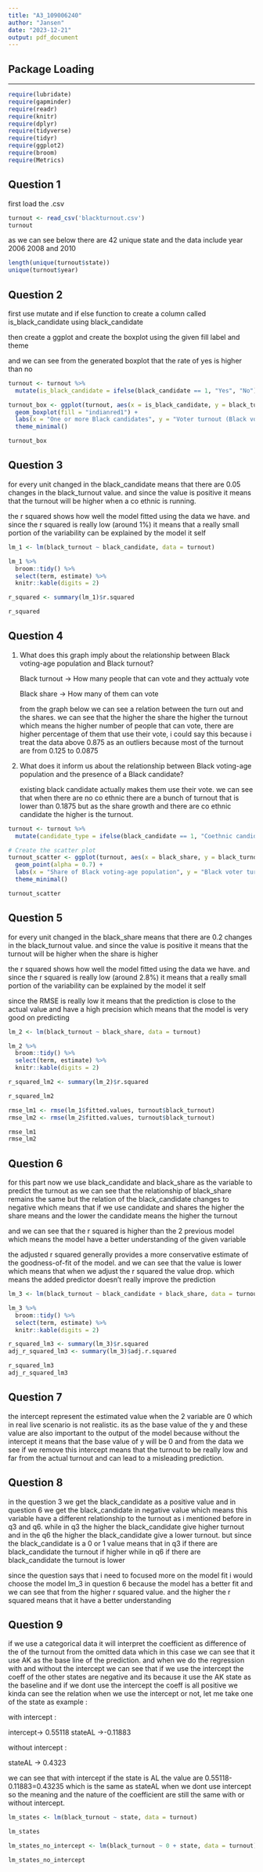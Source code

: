 ---
title: "A3_109006240"
author: "Jansen"
date: "2023-12-21"
output: pdf_document
---

## Package Loading

------------------------------------------------------------------------

```{r}
require(lubridate) 
require(gapminder) 
require(readr) 
require(knitr) 
require(dplyr)
require(tidyverse)
require(tidyr) 
require(ggplot2)
require(broom)
require(Metrics)
```

## Question 1

first load the .csv

```{r}
turnout <- read_csv('blackturnout.csv')
turnout
```

as we can see below there are 42 unique state and the data include year 2006 2008 and 2010

```{r}
length(unique(turnout$state))
unique(turnout$year)
```

## Question 2

first use mutate and if else function to create a column called is_black_candidate using black_candidate

then create a ggplot and create the boxplot using the given fill label and theme

and we can see from the generated boxplot that the rate of yes is higher than no

```{r fig.align='center', fig.width=6, fig.height=3}
turnout <- turnout %>%
  mutate(is_black_candidate = ifelse(black_candidate == 1, "Yes", "No"))

turnout_box <- ggplot(turnout, aes(x = is_black_candidate, y = black_turnout)) +
  geom_boxplot(fill = "indianred1") +
  labs(x = "One or more Black candidates", y = "Voter turnout (Black voters)") +
  theme_minimal()

turnout_box
```

## Question 3

for every unit changed in the black_candidate means that there are 0.05 changes in the black_turnout value. and since the value is positive it means that the turnout will be higher when a co ethnic is running.

the r squared shows how well the model fitted using the data we have. and since the r squared is really low (around 1%) it means that a really small portion of the variability can be explained by the model it self

```{r}
lm_1 <- lm(black_turnout ~ black_candidate, data = turnout)

lm_1 %>%
  broom::tidy() %>%
  select(term, estimate) %>%
  knitr::kable(digits = 2)

r_squared <- summary(lm_1)$r.squared

r_squared
```

## Question 4

1.  What does this graph imply about the relationship between Black voting-age population and Black turnout?

    Black turnout -\> How many people that can vote and they acttualy vote

    Black share -\> How many of them can vote

    from the graph below we can see a relation between the turn out and the shares. we can see that the higher the share the higher the turnout which means the higher number of people that can vote, there are higher percentage of them that use their vote, i could say this because i treat the data above 0.875 as an outliers because most of the turnout are from 0.125 to 0.0875

2.  What does it inform us about the relationship between Black voting-age population and the presence of a Black candidate?

    existing black candidate actually makes them use their vote. we can see that when there are no co ethnic there are a bunch of turnout that is lower than 0.1875 but as the share growth and there are co ethnic candidate the higher is the turnout.

```{r fig.align='center', fig.width=6, fig.height=4}
turnout <- turnout %>%
  mutate(candidate_type = ifelse(black_candidate == 1, "Coethnic candidate", "No Coethnic candidate"))

# Create the scatter plot
turnout_scatter <- ggplot(turnout, aes(x = black_share, y = black_turnout, color = candidate_type)) +
  geom_point(alpha = 0.7) +
  labs(x = "Share of Black voting-age population", y = "Black voter turnout", color = "Candidate Type")+
  theme_minimal()

turnout_scatter
```

## Question 5

for every unit changed in the black_share means that there are 0.2 changes in the black_turnout value. and since the value is positive it means that the turnout will be higher when the share is higher

the r squared shows how well the model fitted using the data we have. and since the r squared is really low (around 2.8%) it means that a really small portion of the variability can be explained by the model it self

since the RMSE is really low it means that the prediction is close to the actual value and have a high precision which means that the model is very good on predicting

```{r}
lm_2 <- lm(black_turnout ~ black_share, data = turnout)

lm_2 %>%
  broom::tidy() %>%
  select(term, estimate) %>%
  knitr::kable(digits = 2)

r_squared_lm2 <- summary(lm_2)$r.squared

r_squared_lm2


```

```{r}
rmse_lm1 <- rmse(lm_1$fitted.values, turnout$black_turnout)
rmse_lm2 <- rmse(lm_2$fitted.values, turnout$black_turnout)

rmse_lm1
rmse_lm2
```

## Question 6

for this part now we use black_candidate and black_share as the variable to predict the turnout as we can see that the relationship of black_share remains the same but the relation of the black_candidate changes to negative which means that if we use candidate and shares the higher the share means and the lower the candidate means the higher the turnout

and we can see that the r squared is higher than the 2 previous model which means the model have a better understanding of the given variable

the adjusted r squared generally provides a more conservative estimate of the goodness-of-fit of the model. and we can see that the value is lower which means that when we adjust the r squared the value drop. which means the added predictor doesn't really improve the prediction

```{r}
lm_3 <- lm(black_turnout ~ black_candidate + black_share, data = turnout)

lm_3 %>%
  broom::tidy() %>%
  select(term, estimate) %>%
  knitr::kable(digits = 2)

r_squared_lm3 <- summary(lm_3)$r.squared
adj_r_squared_lm3 <- summary(lm_3)$adj.r.squared

r_squared_lm3
adj_r_squared_lm3
```

## Question 7

the intercept represent the estimated value when the 2 variable are 0 which in real live scenario is not realistic. its as the base value of the y and these value are also important to the output of the model because without the intercept it means that the base value of y will be 0 and from the data we see if we remove this intercept means that the turnout to be really low and far from the actual turnout and can lead to a misleading prediction.

## Question 8

in the question 3 we get the black_candidate as a positive value and in question 6 we get the black_candidate in negative value which means this variable have a different relationship to the turnout as i mentioned before in q3 and q6. while in q3 the higher the black_candidate give higher turnout and in the q6 the higher the black_candidate give a lower turnout. but since the black_candidate is a 0 or 1 value means that in q3 if there are black_candidate the turnout if higher while in q6 if there are black_candidate the turnout is lower

since the question says that i need to focused more on the model fit i would choose the model lm_3 in question 6 because the model has a better fit and we can see that from the higher r squared value. and the higher the r squared means that it have a better understanding

## Question 9

if we use a categorical data it will interpret the coefficient as difference of the of the turnout from the omitted data which in this case we can see that it use AK as the base line of the prediction. and when we do the regression with and without the intercept we can see that if we use the intercept the coeff of the other states are negative and its because it use the AK state as the baseline and if we dont use the intercept the coeff is all positive we kinda can see the relation when we use the intercept or not, let me take one of the state as example :

with intercept :

intercept-\> 0.55118 stateAL -\>-0.11883

without intercept :

stateAL -\> 0.4323

we can see that with intercept if the state is AL the value are 0.55118-0.11883=0.43235 which is the same as stateAL when we dont use intercept so the meaning and the nature of the coefficient are still the same with or without intercept.

```{r}
lm_states <- lm(black_turnout ~ state, data = turnout)

lm_states
```

```{r}
lm_states_no_intercept <- lm(black_turnout ~ 0 + state, data = turnout)

lm_states_no_intercept
```
